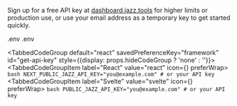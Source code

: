
Sign up for a free API key at [dashboard.jazz.tools](https://dashboard.jazz.tools) for higher limits or production use, or use your email address as a temporary key to get started quickly.

<div style={{display: props.hideFileName ? 'none' : ''}}>
  <ContentByFramework framework="react">
    <FileName>.env</FileName>
  </ContentByFramework>
  <ContentByFramework framework="svelte">
    <FileName>.env</FileName>
  </ContentByFramework>
</div>

<TabbedCodeGroup default="react" savedPreferenceKey="framework" id="get-api-key" style={{display: props.hideCodeGroup ? 'none' : ''}}>
  <TabbedCodeGroupItem label="React" value="react" icon={<ReactLogo />} preferWrap>
    ```bash
    NEXT_PUBLIC_JAZZ_API_KEY="you@example.com" # or your API key
    ```
  </TabbedCodeGroupItem>
  <TabbedCodeGroupItem label="Svelte" value="svelte" icon={<SvelteLogo />} preferWrap>
    ```bash
    PUBLIC_JAZZ_API_KEY="you@example.com" # or your API key
    ```
  </TabbedCodeGroupItem>
</TabbedCodeGroup>